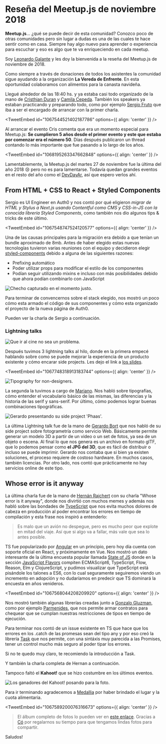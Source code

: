 

# Reseña del Meetup.js de noviembre 2018

**Meetup.js**... ¿qué se puede decir de esta comunidad? Conozco poco de otras comunidades pero sin lugar a dudas es una de las cuales te hace sentir como en casa. Siempre hay algo nuevo para aprender o experiencia para escuchar y eso es algo que te va enriqueciendo en cada meetup.

Soy [Leonardo Galante](https://twitter.com/lndgalante) y les doy la bienvenida a la reseña del Meetup.js de noviembre de 2018.

Como siempre a través de donaciones de todos los asistentes la comunidad sigue ayudando a la organización **La Vereda de Enfrente**. En esta oportunidad colaboramos con alimentos para la canasta navideña.

Llegué alrededor de las 18:40 hs. y ya estaba casi todo organizado de la mano de [Cristhian Duran](https://twitter.com/durancristhian) y [Camila Cepeda](https://twitter.com/camilunghi). También los speakers ya estaban practicando y preparando todo, como por ejemplo [Sergio Fruto](https://twitter.com/sergiofruto) que iba a ser el encargado de arrancar con la primer charla.

<TweetEmbed id="1067544521402187786" options={{ align: 'center' }} />

Al arrancar el evento Cris comenta que era un momento especial para Meetup.js: **Se cumplieron 5 años desde el primer evento y este que estaba por comenzar era el número 50**. Días después publicaron un thread contando lo más importante que fue pasando a lo largo de los años.

<TweetEmbed id="1068195263347662848" options={{ align: 'center' }} />

Lamentablemente, la Meetup.js del martes 27 de noviembre fue la última del año 2018 😢 pero no es para lamentarse. Todavía quedan grandes eventos en el resto del año como el [DevDayAr](https://devday-ar.com), así que espero verlos ahí.

## From HTML + CSS to React + Styled Components

Sergio es UI Engineer en Auth0 y nos contó por qué eligieron _migrar de HTML y Stylus a Next.js usando Contentful como CMS y CSS-in-JS con la conocida librería Styled Components_, como también nos dio algunos tips & tricks de este último.

<TweetEmbed id="1067548747524120577" options={{ align: 'center' }} />

Una de las causas principales para la migración era debido a que tenían un bundle aproximado de 8mb. Antes de haber elegido estas nuevas tecnologías tuvieron varias reuniones con el equipo y decidieron elegir [styled-components](https://www.styled-components.com/) debido a alguna de las siguientes razones:

- Prefixing automático
- Poder utilizar props para modificar el estilo de los componentes
- Podían seguir utilizando mixins e incluso con más posibilidades debido que ahora podían combinarlo con JavaScript

<Img
  src="/static/Blog/resena-meetup-noviembre-2018/checho.jpg"
  alt="Checho capturado en el momento justo."
/>

Para terminar de convencernos sobre el stack elegido, nos mostró un poco cómo esta armado el código de sus componentes y cómo esta organizado el proyecto de la nueva página de Auth0.

Pueden ver la charla de Sergio a continuación.

<YouTube videoId="7zkTBEUg3aA" containerClassName="video-wrapper" />

### Lightning talks

<Img
  src="/static/Blog/resena-meetup-noviembre-2018/leo.jpg"
  alt="Que ir al cine no sea un problema."
/>

Después tuvimos 3 lightning talks al hilo, donde en la primera empecé hablando sobre como se puede mejorar la experiencia de un producto existente y cómo encarar side projects. Les dejo el link a [los slides](http://bit.ly/lightning-sp).

<TweetEmbed id="1067748318913183744" options={{ align: 'center' }} />

<Img
  src="/static/Blog/resena-meetup-noviembre-2018/mariano.jpg"
  alt="Tipography for non-designers."
/>

La segunda la tuvimos a cargo de [Mariano](https://twitter.com/etmaroo). Nos habló sobre tipografías, cómo entender el vocabulario básico de las mismas, las diferencias y la historia de las serif y sans-serif. Por último, cómo podemos lograr buenas combinaciones tipográficas.

<Img
  src="/static/Blog/resena-meetup-noviembre-2018/gerardo.jpg"
  alt="Gerardo presentando su side project 'Phaas'."
/>

La última Lightning talk fue de la mano de [Gerardo Bort](https://twitter.com/gerardobort) que nos habló de su side project sobre fotogrametría como servicio Web. Básicamente permite generar un modelo 3D a partir de un video o un set de fotos, ya sea de un objeto o escena. Al final lo que nos genera es un archivo en formato glTF, que lo podemos pensar como **el JPG del 3D**, que es fácil de distribuir o incluso se puede imprimir. Gerardo nos contaba que si bien ya existen soluciones, el proceso requiere de costoso hardware. En muchos casos, también licencias. Por otro lado, nos contó que prácticamente no hay servicios online de este tipo.

## Whose error is it anyway

La última charla fue de la mano de [Hernán Rajchert](https://twitter.com/sherman3ero) con su charla "Whose error is it anyway", donde nos divirtió con muchos memes y además nos habló sobre las bondades de [TypeScript](https://www.typescriptlang.org/) que nos evita muchos dolores de cabeza en producción al poder encontrar los errores en tiempo de compilación y esta frase nos inspiró a entenderlo:

> Es malo que un avión no despegue, pero es mucho peor que explote en mitad del viaje. Así que si algo va a fallar, más vale que sea lo antes posible.

TS fue popularizado por [Angular](https://twitter.com/jorgeucano) en un principio, pero hoy día cuenta con soporte oficial en React, y próximamente en Vue. Nos mostró un dato interesante de la última encuesta popular llamada [State of JS](https://2018.stateofjs.com/) donde en la sección [JavaScript Flavors](https://2018.stateofjs.com/javascript-flavors/overview/) compiten ECMAScript6, TypeScript, Flow, Reason, Elm y ClojureScript, y pudimos visualizar que TypeScript está pisándole los talones a ES6, con lo cual seguramente seguiremos viendo un incremento en adopción y no dudaríamos en predecir que TS dominará la encuesta en años venideros.

<TweetEmbed id="1067568044208209920" options={{ align: 'center' }} />

Nos mostró también algunas librerías creadas junto a [Gonzalo Gluzman](https://twitter.com/dggluz), como por ejemplo [Parmenides](https://github.com/dggluz/parmenides), que nos permite armar contratos para chequear que se cumplan nuestras restricciones de tipos en tiempo de ejecución.

Para terminar nos contó de un issue existente en TS que hace que los errores en los .catch de las promesas sean del tipo any y por eso creó la librería [Task](https://github.com/ts-task/task) que nos permite, con una sintáxis muy parecida a las Promises, tener un control mucho más seguro al poder tipar los errores.

Si no te quedo muy claro, te recomiendo la introducción a Task.

<YouTube videoId="T7O1T1wmw00" containerClassName="video-wrapper" />

Y también la charla completa de Hernan a continuación.

<YouTube videoId="WIf582XYm-w" containerClassName="video-wrapper" />

Tampoco faltó el **Kahoot!** que se hizo costumbre en los últimos eventos.

<Img
  src="/static/Blog/resena-meetup-noviembre-2018/ganadores.jpg"
  alt="Los ganadores del Kahoot! posando para la foto."
/>

Para ir terminando agradecemos a [Medallia](https://www.medallia.com/) por haber brindado el lugar y la cuota alimentaria.

<TweetEmbed id="1067589200076316673" options={{ align: 'center' }} />

> El álbum completo de fotos lo pueden ver en [este enlace](https://www.facebook.com/groups/1572363023007913/permalink/2238298299747712/). Gracias a [Có](https://twitter.com/co_constanza) por regalarnos su tiempo para que tengamos lindas fotos para compartir.

Saludos!
